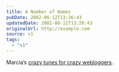 ```yaml
---
title: A Number of Names
pubDate: 2002-06-12T13:26:43
updatedDate: 2002-06-12T13:26:43
originalUrl: http://example.com
source: v1
tags:
  - "v1"
---
```


Marcia&#8217;s [crazy tunes for crazy webloggers][1].

[1]: http://www.dutchbint.org/xl.php?2002/06/05.php
